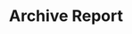 ---
openapi: firework-v2-openapi post /firework/v2/reporting/reports/{report_id}/archive
title: Archive Report
---